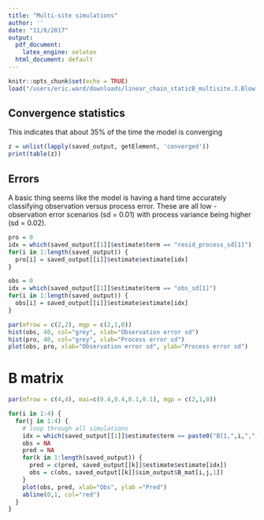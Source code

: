 ```yaml
---
title: "Multi-site simulations"
author: ''
date: "11/8/2017"
output:
  pdf_document:
    latex_engine: xelatex
  html_document: default
---
```


```r
knitr::opts_chunk$set(echo = TRUE)
load("/users/eric.ward/downloads/linear_chain_staticB_multisite.3.Blow.OElow.Rdata")
```

## Convergence statistics

This indicates that about 35% of the time the model is converging
```r
z = unlist(lapply(saved_output, getElement, 'converged'))
print(table(z))
```

## Errors

A basic thing seems like the model is having a hard time accurately classifying observation versus process error. These are all low - observation error scenarios (sd = 0.01) with process variance being higher (sd = 0.02). 

```r
pro = 0
idx = which(saved_output[[1]]$estimate$term == "resid_process_sd[1]")
for(i in 1:length(saved_output)) {
  pro[i] = saved_output[[i]]$estimate$estimate[idx]
}

obs = 0
idx = which(saved_output[[1]]$estimate$term == "obs_sd[1]")
for(i in 1:length(saved_output)) {
  obs[i] = saved_output[[i]]$estimate$estimate[idx]
}

par(mfrow = c(2,2), mgp = c(2,1,0))
hist(obs, 40, col="grey", xlab="Observation error sd")
hist(pro, 40, col="grey", xlab="Process error sd")
plot(obs, pro, xlab="Observation error sd", ylab="Process error sd")
```

# B matrix

```r
par(mfrow = c(4,4), mai=c(0.4,0.4,0.1,0.1), mgp = c(2,1,0))

for(i in 1:4) {
  for(j in 1:4) {
    # loop through all simulations
    idx = which(saved_output[[1]]$estimate$term == paste0("B[1,",i,",",j,"]"))
    obs = NA
    pred = NA
    for(k in 1:length(saved_output)) {
      pred = c(pred, saved_output[[k]]$estimate$estimate[idx])
      obs = c(obs, saved_output[[k]]$sim_output$B_mat[i,j,1])
    }
    plot(obs, pred, xlab="Obs", ylab ="Pred")
    abline(0,1, col="red")
  }
}
```




